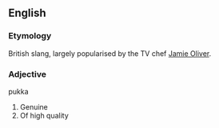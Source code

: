 ==English==

===Etymology===
British slang, largely popularised by the TV chef [[w:Jamie Oliver|Jamie Oliver]].

===Adjective===
;pukka
#Genuine
#Of high quality

{{stub}}